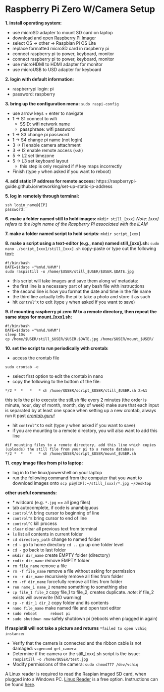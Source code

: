 # Raspberry Pi Zero W/Camera Setup

**1. install operating system:**

  - use microSD adapter to mount SD card on laptop
  - download and open [Raspberry Pi Imager](https://www.raspberrypi.com/software/)
  - select OS → other → Raspbian Pi OS Lite
  - replace formatted microSD card in raspberry pi
  - connect raspberry pi to power, keyboard, monitor
  - connect raspberry pi to power, keyboard, monitor
  - use microHDMI to HDMI adapter for monitor
  - use microUSB to USD adapter for keyboard

**2. login with default information:**

  - raspberrypi login: pi
  - password: raspberry   

**3. bring up the configuration menu:** ```sudo raspi-config```

  - use arrow keys + enter to navigate
  - 1 → S1  connect to wifi  
    - SSID: wifi network name
    - passphrase: wifi password
  - 1 → S3  change pi password
  - 1 → S4  change pi name (not login)
  - 3 → I1  enable camera attachment
  - 3 → I2  enable remote access (```ssh```)
  - 5 → L2  set timezone
  - 5 → L3  set keyboard layout 
    - this step is only required if # key maps incorrectly
  - Finish (type ```y``` when asked if you want to reboot)

**4. add static IP address for remote access:**
  https://raspberrypi-guide.github.io/networking/set-up-static-ip-address

**5. log in remotely through terminal:**

```
ssh login_name@[IP]
password:
```
  
**6. make a folder named still to hold images: **
```mkdir still_[xxx]```
*Note: [xxx] refers to the login name of the Raspberry Pi associated with the iLAM*

**7. make a folder named script to hold scripts: **
```mkdir script_[xxx]``` 
  
**8. make a script using a text-editor (e.g., nano) named still_[xxx].sh:**
  ```sudo nano ./script_[xxx]/still_[xxx].sh```
copy-paste or type out the following text:  
```
#!/bin/bash
DATE=$(date +"%m%d.%H%M")
sudo raspistill -o /home/$USER/still_$USER/$USER.$DATE.jpg
```
 - this script will take images and save them along w/ metadata: 
  - the first line is a necessary part of any bash file with instructions  
  - the second line is how you format the date and time in the file name  
  - the third line actually tells the pi to take a photo and store it as such  
  - hit ```control^X``` to exit (type ```y``` when asked if you want to save)

**9. if mounting raspberry pi zero W to a remote directory, then repeat the same steps for mount_[xxx].sh:**
```
#!/bin/bash
DATE=$(date +"%m%d.%H%M")
sleep 10s
cp /home/$USER/still_$USER/$USER.$DATE.jpg /home/$USER/mount_$USER/
```

**10. set the script to run periodically with crontab:**

  - access the crontab file
```
sudo crontab -e
```

  - select first option to edit the crontab in nano
  - copy the following to the bottom of the file:
```
*/2 *  *   *   * sh /home/$USER/script_$USER/still_$USER.sh 2>&1
```
  this tells the pi to execute the still.sh file every 2 minutes 
  (the order is minute, hour, day of month, month, day of week)
  make sure that each input is separated by at least one space 
  when setting up a new crontab, always run it past [*crontab.guru*](https://crontab.guru/)!
  
  - hit ```control^X``` to exit (type y when asked if you want to save)
  - if you are mounting to a remote directory, you will also want to add this line
```
#if mounting files to a remote directory, add this line which copies (uploads) the still file from your pi to a remote database
*/2 *  *   *   * sh /home/$USER/script_$USER/mount_$USER.sh 
```

**11. copy image files from pi to laptop:**

  - log in to the linux/powershell on your laptop
  - run the following command from the computer that you want to download images onto
  ```scp pi@[IP]:~/still_[xxx]/*.jpg ~/Desktop```

**other useful commands:**

  - \*				wildcard (e.g. `*.jpg` == all jpeg files)
  - tab 			autocomplete, if code is unambiguous
  - ```control^A``` 		bring cursor to beginning of line
  - ```control^E```		bring cursor to end of line
  - ```control^C```		kill process
  - ```clear``` 			clear all previous text from terminal
  - ```ls```  			list all contents in current folder
  - ```cd directory_path```  	change to named folder
  - ```cd ~```			go to home directory
```cd ..``` 			go up one folder level
  - ```cd -```  			go back to last folder
  - ```mkdir dir_name```  	create EMPTY folder (directory)
  - ```rmdir dir_name```  	remove EMPTY folder
  - ```rm file_name```  		remove a file
  - ```rm -f file_name```  	remove a file without asking for permission
  - ```rm -r dir_name```  	recursively remove all files from folder
  - ```rm -rf dir_name```  	forcefully remove all files from folder
  - ```ren name_1 name_2``` 	rename something to something else
  - ```cp file_1 file_2```  	copy file_1 to file_2, creates duplicate. *note*: if file_2 exists will overwrite (NO warning)
  - ```cp -r dir_1 dir_2``` 	copy folder and its contents
  - ```nano file_name```  	make named file and open text editor
  - ```sudo reboot		reboot pi``` 
  - ```sudo shutdown now```	safely shutdown pi (reboots when plugged in again)

**If raspistill will not take a picture and returns** ```*failed to open vchiq instance```**:**
  
  - Verify that the camera is connected and the ribbon cable is not damaged:
  ```vcgencmd get_camera```
- Determine if the camera or the still_[xxx].sh script is the issue:
  ```raspistill -o /home/$USER/test.jpg```
- Modify permissions of the camera:
  ```sudo chmod777 /dev/vchiq```

A Linux reader is required to read the Raspian imaged SD card, when plugged into a Windows PC. [Linux Reader](https://www.diskinternals.com/linux-reader/) is a free option. Instructions can be found [here](https://raspberrytips.com/read-raspberry-pi-sd-card-windows/).
